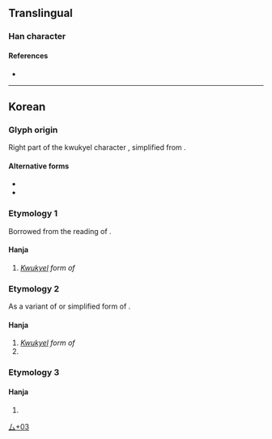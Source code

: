 {{character info/new}}
==Translingual==

===Han character===
{{Han char|rn=28|rad=厶|as=03|sn=5|four=|five86=CIU|canj=IF|ids=⿱厶小}}

====References====
* {{Han ref|kx=0164.111|dj=0372.111|hdz=10385.021|uh=53BC|ud=21436}}

----

==Korean==

===Glyph origin===
Right part of the kwukyel character {{l|ko|㢱|tr=myeo}}, simplified from {{l|ko|彌|tr=mi}}.

====Alternative forms====
*{{l|ko|㢱}}
*{{l|ko|尒}}

===Etymology 1===
Borrowed from the reading of {{ko-l|미|彌}}.

====Hanja====
{{ko-hanja|hangeul=며|eumhun=구결자}}
#''[[kwukyel|Kwukyel]] form of'' {{ko-l|며}}

===Etymology 2===
As a variant of {{l|ko|尓}} or simplified form of {{l|ko|爾|tr=i}}.

====Hanja====
{{ko-hanja|hangeul=이|eumhun=너}}
#''[[kwukyel|Kwukyel]] form of'' {{ko-l|이}}
#{{ko-l|너|''(informal)'' you}}

===Etymology 3===
====Hanja====
{{ko-hanja/new|금}}{{rfv-sense|ko}}

# {{defn|ko|sort=厶03}}

[[Category:Korean-only CJKV Characters|厶+03]]